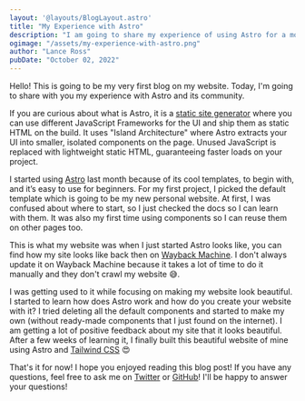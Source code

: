 ```yaml
---
layout: '@layouts/BlogLayout.astro'
title: "My Experience with Astro"
description: "I am going to share my experience of using Astro for a month."
ogimage: "/assets/my-experience-with-astro.png"
author: "Lance Ross"
pubDate: "October 02, 2022"
---
```


Hello! This is going to be my very first blog on my website. Today, I'm going to share with you my experience with Astro and its community.

If you are curious about what is Astro, it is a [static site generator](https://www.cloudflare.com/learning/performance/static-site-generator/) where you can use different JavaScript Frameworks for the UI and ship them as static HTML on the build. It uses "Island Architecture" where Astro extracts your UI into smaller, isolated components on the page. Unused JavaScript is replaced with lightweight static HTML, guaranteeing faster loads on your project.

I started using [Astro](https://astro.build) last month because of its cool templates, to begin with, and it’s easy to use for beginners. For my first project, I picked the default template which is going to be my new personal website. At first, I was confused about where to start, so I just checked the docs so I can learn with them. It was also my first time using components so I can reuse them on other pages too.

This is what my website was when I just started Astro looks like, you can find how my site looks like back then on [Wayback Machine](https://web.archive.org/web/20220000000000*/lanceross.xyz). I don't always update it on Wayback Machine because it takes a lot of time to do it manually and they don't crawl my website 😅.

<BlogImage src={OldSite} alt="Old Website Preview" />

I was getting used to it while focusing on making my website look beautiful. I started to learn how does Astro work and how do you create your website with it? I tried deleting all the default components and started to make my own (without ready-made components that I just found on the internet). I am getting a lot of positive feedback about my site that it looks beautiful. After a few weeks of learning it, I finally built this beautiful website of mine using Astro and [Tailwind CSS](https://tailwindcss.com) 😍

That's it for now! I hope you enjoyed reading this blog post! If you have any questions, feel free to ask me on [Twitter](https://twitter.com/lancerossdev) or [GitHub](https://github.com/lancerossdev)! I'll be happy to answer your questions!

